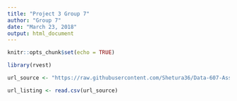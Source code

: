 ```yaml
---
title: "Project 3 Group 7"
author: "Group 7"
date: "March 23, 2018"
output: html_document
---
```


```r
knitr::opts_chunk$set(echo = TRUE)
```


```r
library(rvest)

```


```r

url_source <- "https://raw.githubusercontent.com/Shetura36/Data-607-Assignments/master/Project3/100Monster.comJobs-Shahparan.csv"

url_listing <- read.csv(url_source)

  
```
